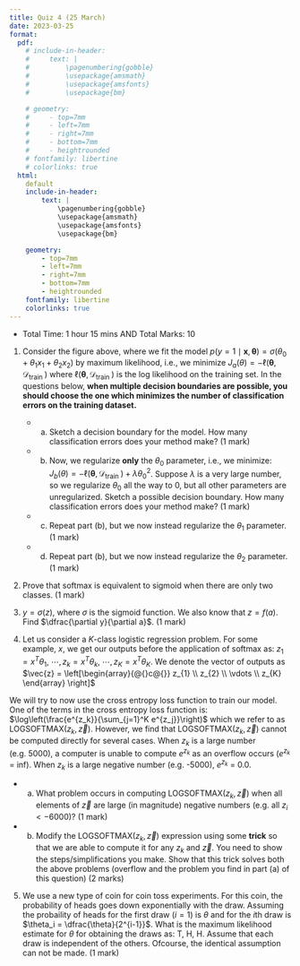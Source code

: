 ```yaml
---
title: Quiz 4 (25 March)
date: 2023-03-25
format:
  pdf:
    # include-in-header: 
    #     text: |
    #         \pagenumbering{gobble}
    #         \usepackage{amsmath}
    #         \usepackage{amsfonts}
    #         \usepackage{bm}

    # geometry:
    #     - top=7mm
    #     - left=7mm
    #     - right=7mm
    #     - bottom=7mm
    #     - heightrounded
    # fontfamily: libertine
    # colorlinks: true
  html:
    default
    include-in-header: 
        text: |
            \pagenumbering{gobble}
            \usepackage{amsmath}
            \usepackage{amsfonts}
            \usepackage{bm}

    geometry:
        - top=7mm
        - left=7mm
        - right=7mm
        - bottom=7mm
        - heightrounded
    fontfamily: libertine
    colorlinks: true
---
```

- Total Time: 1 hour 15 mins AND Total Marks: 10

\includegraphics[width=0.66\textwidth]{db.png}

1. Consider the figure above, where we fit the model $p(y=1 \mid \mathbf{x}, \bm{{\theta}})=\sigma\left(\theta_0+\theta_1 x_1+\theta_2 x_2\right)$ by maximum likelihood, i.e., we minimize $J_a({\theta})=-\ell\left(\bm{{\theta}}, \mathcal{D}_{\text {train }}\right)$
where $\ell\left(\bm{{\theta}}, \mathcal{D}_{\text {train }}\right)$ is the log likelihood on the training set. In the questions below, **when multiple decision boundaries are possible, you should choose the one which minimizes the number of classification errors on the training dataset.**
    - (a) Sketch a decision boundary for the model. How many classification errors does your method make? (1 mark)
    - (b) Now, we regularize **only** the $\theta_0$ parameter, i.e., we minimize: $J_b({\theta})=-\ell\left(\bm{{\theta}}, \mathcal{D}_{\text {train }}\right)+\lambda \theta_0^2$. Suppose $\lambda$ is a very large number, so we regularize $\theta_0$ all the way to 0, but all other parameters are unregularized. Sketch a possible decision boundary. How many classification errors does your method make? (1 mark)
    - (c) Repeat part (b), but we now instead regularize the $\theta_1$ parameter. (1 mark)
    - (d) Repeat part (b), but we now instead regularize the $\theta_2$ parameter. (1 mark)

2. Prove that softmax is equivalent to sigmoid when there are only two classes. (1 mark)

3. $y = \sigma(z)$, where $\sigma$ is the sigmoid function. We also know that $z = f(a)$. Find $\dfrac{\partial y}{\partial a}$.  (1 mark)

4. Let us consider a $K$-class logistic regression problem. For some example, $x$, we get our outputs before the application of softmax as: $z_1=x^T\theta_1$, $\cdots , z_k=x^T\theta_k$, $\cdots ,z_K=x^T\theta_K$. We denote the vector of outputs as 
$\vec{z} = \left[\begin{array}{@{}c@{}}
    z_{1} \\
    z_{2} \\
    \vdots \\
    z_{K} 
    \end{array} \right]$

We will try to now use the cross entropy loss function to train our model. One of the terms in the cross entropy loss function is: $\log\left(\frac{e^{z_k}}{\sum_{j=1}^K e^{z_j}}\right)$ which we refer to as $\mathrm{LOGSOFTMAX}(z_k, \vec{z})$.
However, we find that $\mathrm{LOGSOFTMAX}(z_k, \vec{z})$ cannot be computed directly for several cases. When $z_k$ is a large number (e.g. 5000), a computer is unable to compute $e^{z_k}$ as an overflow occurs ($e^{z_k}$ = inf). When $z_k$ is a large negative number (e.g. -5000), $e^{z_k}$ = 0.0.

- (a) What problem occurs in computing $\mathrm{LOGSOFTMAX}(z_k, \vec{z})$ when all elements of $\vec{z}$ are large (in magnitude) negative numbers (e.g. all $z_i < -6000$)? (1 mark)

- (b) Modify the $\mathrm{LOGSOFTMAX}(z_k, \vec{z})$ expression using some **trick** so that we are able to compute it for any $z_k$ and $\vec{z}$. You need to show the steps/simplifications you make. Show that this trick solves both the above problems (overflow and the problem you find in part (a) of this question) (2 marks)


5. We use a new type of coin for coin toss experiments. For this coin, the probability of heads goes down exponentially with the draw. Assuming the probaility of heads for the first draw ($i=1$) is $\theta$ and for the $i$th draw is $\theta_i = \dfrac{\theta}{2^{i-1}}$. What is the maximum likelihood estimate for $\theta$ for obtaining the draws as: T, H, H. Assume that each draw is independent of the others. Ofcourse, the identical assumption can not be made. (1 mark)